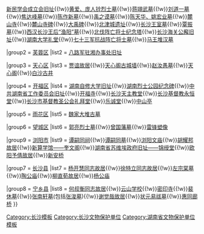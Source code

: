 {{Navbox
|name = 长沙市境内的湖南省文物保护单位
|title = [[长沙市境内的湖南省文物保护单位列表|长沙市境内的湖南省文物保护单位]]
|titlestyle =
|image =
|style = text-align:left;
|groupstyle = width:7em;text-align:center;
|state = {{{state<includeonly>|collapsed</includeonly>}}}
|above =
|group1 = [[岳麓区]]
|list1 = [[爱晚亭]]{{!w}}[[新民学会成立会旧址]]{{!w}}[[黄爱、庞人铨烈士墓]]{{!w}}[[蒋翊武墓]]{{!w}}[[刘道一墓]]{{!w}}[[焦达峰墓]]{{!w}}[[陈作新墓]]{{!w}}[[禹之谟墓]]{{!w}}[[陈天华、姚宏业墓]]{{!w}}[[麓山寺]]{{!w}}[[麓山寺碑]]{{!w}}[[岣嵝碑|大禹碑]]{{!w}}[[北津城|北津城遗址]]{{!w}}[[长沙王陵公园|长沙王室墓]]{{!w}}[[覃振墓]]{{!w}}[[西汉长沙王后“渔阳”墓]]{{!w}}[[北伐阵亡将士纪念塔]]{{!w}}[[长沙海关公廨旧址]]{{!w}}[[湖南大学|湖南大学礼堂]]{{!w}}[[七十三军抗战阵亡将士墓]]{{!w}}[[马王堆汉墓]]

|group2 = [[芙蓉区]]
|list2 = [[八路军驻湘办事处旧址]]

|group3 = [[天心区]]
|list3 = [[贾谊故居]]{{!w}}[[天心阁|天心阁古城墙]]{{!w}}[[赵汝愚墓]]{{!w}}[[天心阁]]{{!w}}[[白沙古井]]

|group4 = [[开福区]]
|list4 = [[湖南自修大学旧址]]{{!w}}[[湖南烈士公园|湖南烈士公园纪念碑]]{{!w}}[[中共湖南省工作委员会旧址]]{{!w}}[[开福寺 (长沙市)|开福寺]]{{!w}}[[长沙天主教堂]]{{!w}}[[长沙基督教永恒堂]]{{!w}}[[长沙市基督教圣公会礼拜堂]]{{!w}}[[乐诚堂]]{{!w}}[[中山亭]]

|group5 = [[雨花区]]
|list5 = [[魏家大堆古墓]]

|group6 = [[望城区]]
|list6 = [[郭亮烈士墓]]{{!w}}[[曾国藩墓]]{{!w}}[[雷锋塑像]]

|group9 = [[浏阳市]]
|list9 = [[谭嗣同祠]]{{!w}}[[谭嗣同墓]]{{!w}}[[浏阳文庙]]{{!w}}[[胡耀邦故居]]{{!w}}[[新算学馆——奎文阁]]{{!w}}[[锦绶堂|湖南省苏维埃政府旧址——锦绶堂]]{{!w}}[[欧阳予倩故居]]{{!w}}[[新安风雨桥|新安桥]]

|group7 = [[长沙县]]
|list7 = [[杨开慧故居|杨开慧同志故居]]{{!w}}[[徐特立故居|徐特立同志故居]]{{!w}}[[左宗棠墓]]{{!w}}[[陶公庙]]{{!w}}[[柳直荀故居]]{{!w}}[[杨公庙]]

|group8 = [[宁乡县]]
|list8 = [[何叔衡故居|何叔衡同志故居]]{{!w}}[[云山学校]]{{!w}}[[密印寺]]{{!w}}[[裴休墓]]{{!w}}[[张南轩墓]](包括[[张浚墓]]){{!w}}[[谢觉哉故居]]{{!w}}[[状元易祓墓]]{{!w}}[[惠同廊桥]]
}}
<noinclude>
[[Category:长沙模板]]
[[Category:长沙文物保护单位]]
[[Category:湖南省文物保护单位模板]]
</noinclude>